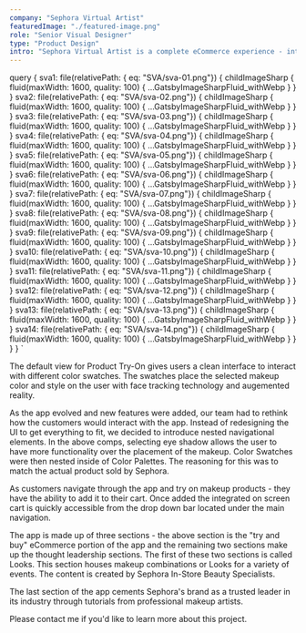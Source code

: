 ```yaml
---
company: "Sephora Virtual Artist"
featuredImage: "./featured-image.png"
role: "Senior Visual Designer"
type: "Product Design"
intro: "Sephora Virtual Artist is a complete eCommerce experience - integrating augmented reality and face tracking for users to test makeup on their face. For this project I translated the web app into a native iOS and Android app." 
---
```


  query {
    sva1: file(relativePath: { eq: "SVA/sva-01.png"}) {
      childImageSharp {
        fluid(maxWidth: 1600, quality: 100) {
          ...GatsbyImageSharpFluid_withWebp
        }
      }
    }
    sva2: file(relativePath: { eq: "SVA/sva-02.png"}) {
      childImageSharp {
        fluid(maxWidth: 1600, quality: 100) {
          ...GatsbyImageSharpFluid_withWebp
        }
      }
    }
    sva3: file(relativePath: { eq: "SVA/sva-03.png"}) {
      childImageSharp {
        fluid(maxWidth: 1600, quality: 100) {
          ...GatsbyImageSharpFluid_withWebp
        }
      }
    }
    sva4: file(relativePath: { eq: "SVA/sva-04.png"}) {
      childImageSharp {
        fluid(maxWidth: 1600, quality: 100) {
          ...GatsbyImageSharpFluid_withWebp
        }
      }
    }
    sva5: file(relativePath: { eq: "SVA/sva-05.png"}) {
      childImageSharp {
        fluid(maxWidth: 1600, quality: 100) {
          ...GatsbyImageSharpFluid_withWebp
        }
      }
    }
    sva6: file(relativePath: { eq: "SVA/sva-06.png"}) {
      childImageSharp {
        fluid(maxWidth: 1600, quality: 100) {
          ...GatsbyImageSharpFluid_withWebp
        }
      }
    }
    sva7: file(relativePath: { eq: "SVA/sva-07.png"}) {
      childImageSharp {
        fluid(maxWidth: 1600, quality: 100) {
          ...GatsbyImageSharpFluid_withWebp
        }
      }
    }
    sva8: file(relativePath: { eq: "SVA/sva-08.png"}) {
      childImageSharp {
        fluid(maxWidth: 1600, quality: 100) {
          ...GatsbyImageSharpFluid_withWebp
        }
      }
    }
    sva9: file(relativePath: { eq: "SVA/sva-09.png"}) {
      childImageSharp {
        fluid(maxWidth: 1600, quality: 100) {
          ...GatsbyImageSharpFluid_withWebp
        }
      }
    }
    sva10: file(relativePath: { eq: "SVA/sva-10.png"}) {
      childImageSharp {
        fluid(maxWidth: 1600, quality: 100) {
          ...GatsbyImageSharpFluid_withWebp
        }
      }
    }
    sva11: file(relativePath: { eq: "SVA/sva-11.png"}) {
      childImageSharp {
        fluid(maxWidth: 1600, quality: 100) {
          ...GatsbyImageSharpFluid_withWebp
        }
      }
    }
    sva12: file(relativePath: { eq: "SVA/sva-12.png"}) {
      childImageSharp {
        fluid(maxWidth: 1600, quality: 100) {
          ...GatsbyImageSharpFluid_withWebp
        }
      }
    }
    sva13: file(relativePath: { eq: "SVA/sva-13.png"}) {
      childImageSharp {
        fluid(maxWidth: 1600, quality: 100) {
          ...GatsbyImageSharpFluid_withWebp
        }
      }
    }
    sva14: file(relativePath: { eq: "SVA/sva-14.png"}) {
      childImageSharp {
        fluid(maxWidth: 1600, quality: 100) {
          ...GatsbyImageSharpFluid_withWebp
        }
      }
    }
  }
`

<GridTwo>

<ImageContainer classes="large" fluid={props.data.sva1.childImageSharp.fluid} />

<ImageContainer classes="small" fluid={props.data.sva2.childImageSharp.fluid} />

<ImageContainer classes="small" fluid={props.data.sva3.childImageSharp.fluid} />

<p class="small space-me right blog-text">The default view for Product Try-On gives users a clean interface to interact with different color swatches. The swatches place the selected makeup color and style on the user with face tracking technology and augemented reality.</p>

<ImageContainer classes="small" fluid={props.data.sva4.childImageSharp.fluid} />

<ImageContainer classes="small" fluid={props.data.sva5.childImageSharp.fluid} />

<p class="small space-me right blog-text">As the app evolved and new features were added, our team had to rethink how the customers would interact with the app. Instead of redesigning the UI to get everything to fit, we decided to introduce nested navigational elements. In the above comps, selecting eye shadow allows the user to have more functionality over the placement of the makeup. Color Swatches were then nested inside of Color Palettes. The reasoning for this was to match the actual product sold by Sephora.</p>

<ImageContainer classes="small right" fluid={props.data.sva6.childImageSharp.fluid} />

<ImageContainer classes="small right" fluid={props.data.sva7.childImageSharp.fluid} />

<ImageContainer classes="small right" fluid={props.data.sva8.childImageSharp.fluid} />

<p class="small space-me right blog-text">As customers navigate through the app and try on makeup products - they have the ability to add it to their cart. Once added the integrated on screen cart is quickly accessible from the drop down bar located under the main navigation.</p>

<ImageContainer classes="large" fluid={props.data.sva9.childImageSharp.fluid} />

<p class="small space-me right blog-text">The app is made up of three sections - the above section is the "try and buy" eCommerce portion of the app and the remaining two sections make up the thought leadership sections. The first of these two sections is called Looks. This section houses makeup combinations or Looks for a variety of events. The content is created by Sephora In-Store Beauty Specialists.</p>

<ImageContainer classes="small right" fluid={props.data.sva10.childImageSharp.fluid} />

<ImageContainer classes="small right" fluid={props.data.sva11.childImageSharp.fluid} />

<p class="small space-me right blog-text">The last section of the app cements Sephora's brand as a trusted leader in its industry through tutorials from professional makeup artists.</p>

<ImageContainer classes="small" fluid={props.data.sva12.childImageSharp.fluid} />

<ImageContainer classes="small" fluid={props.data.sva13.childImageSharp.fluid} />

<ImageContainer classes="small right" fluid={props.data.sva14.childImageSharp.fluid} />

<p class="small right blog-text">Please contact me if you'd like to learn more about this project.</p>

</GridTwo>